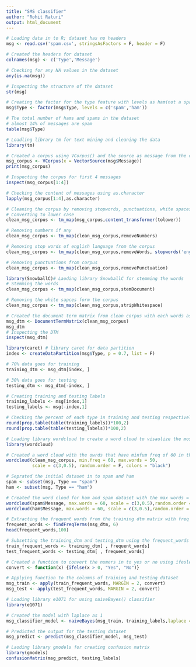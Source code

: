 ```yaml
---
title: "SMS classifier"
author: "Rohit Raturi"
output: html_document
---
```


```r
# Loading data in to R; dataset has no headers
msg <- read.csv('spam.csv', stringsAsFactors = F, header = F)

# Created the headers for dataset
colnames(msg) <- c('Type','Message')

# Checking for any NA values in the dataset
any(is.na(msg))

# Inspecting the structure of the dataset
str(msg)

# Creating the factor for the type feature with levels as ham(not a spam) and spam
msg$Type <- factor(msg$Type, levels = c('spam','ham'))

# The total number of hams and spams in the dataset
# almost 14% of messages are spam
table(msg$Type)

# Loadling library tm for text mining and cleaning the data
library(tm)

# Created a corpus using VCorpus() and the source as message from the dataset using VectorSource()
msg_corpus <- VCorpus(x = VectorSource(msg$Message))
print(msg_corpus)

# Inspecting the corpus for first 4 messages
inspect(msg_corpus[1:4])

# Checking the content of messages using as.character
lapply(msg_corpus[1:4],as.character)

# Cleaning the corpus by removing stopwords, punctuations, white spaces, numbers and converting to all lower case using tm() package
# Converting to lower case
clean_msg_corpus <- tm_map(msg_corpus,content_transformer(tolower))

# Removing numbers if any
clean_msg_corpus <- tm_map(clean_msg_corpus,removeNumbers)

# Removing stop words of english language from the corpus
clean_msg_corpus <- tm_map(clean_msg_corpus,removeWords, stopwords('english'))

# Removing punctuations from corpus
clean_msg_corpus <- tm_map(clean_msg_corpus,removePunctuation)

library(SnowballC)# Laoding library SnowballC for stemming the words
# Stemming the words
clean_msg_corpus <- tm_map(clean_msg_corpus,stemDocument)

# Removing the white sapces form the corpus
clean_msg_corpus <- tm_map(clean_msg_corpus,stripWhitespace)

# Created the document term matrix from clean corpus with each words as columns
msg_dtm <- DocumentTermMatrix(clean_msg_corpus)
msg_dtm
# Inspecting the DTM
inspect(msg_dtm)

library(caret) # library caret for data partition
index <- createDataPartition(msg$Type, p = 0.7, list = F)

# 70% data goes for training
training_dtm <- msg_dtm[index, ]

# 30% data goes for testing
testing_dtm <- msg_dtm[-index, ]

# Creating training and testing labels
training_labels <- msg[index,1]
testing_labels <- msg[-index,1]

# Checking the percent of each type in training and testing respectively
round(prop.table(table(training_labels))*100,2)
round(prop.table(table(testing_labels))*100,2)

# Loading library wordcloud to create a word cloud to visaulize the most frequent words in the corpus
library(wordcloud)

# Created a word cloud with the owrds that have minfum freq of 60 in the entire corpus and also only displaying the fisrt 50 words in the cloud
wordcloud(clean_msg_corpus, min.freq = 60, max.words = 50, 
          scale = c(3,0.5), random.order = F, colors = "black")

# Seprated the initial dataset in to spam and ham
spam <- subset(msg, Type == "spam")
ham <- subset(msg, Type == "ham")

# Created the word cloud for ham and spam dataset with the max words = 60 in the cloud
wordcloud(spam$Message, max.words = 60, scale = c(3,0.5),random.order = F)
wordcloud(ham$Message, max.words = 60, scale = c(3,0.5),random.order = F)

# Extracting the frequent words from the training dtm matrix with freq >= 6
frequent_words <- findFreqTerms(msg_dtm, 6)
head(frequent_words,100)

# Subsetting the training_dtm and testing_dtm using the frequent_words
train_frequent_words <- training_dtm[ , frequent_words]
test_frequent_words <- testing_dtm[ , frequent_words]

# Created a function to convert the numers in to yes or no using ifesle()
convert <- function(x) {ifelse(x > 0, "Yes", "No")}

# Applying function to the columns of training and testing dataset
msg_train <- apply(train_frequent_words, MARGIN = 2, convert)
msg_test <- apply(test_frequent_words, MARGIN = 2, convert)

# Loading library e1071 for using naiveBayes() classifier
library(e1071)

# Created the model with laplace as 1
msg_classifier_model <- naiveBayes(msg_train, training_labels,laplace = 1)

# Predicted the output for the testing dataset
msg_predict <- predict(msg_classifier_model, msg_test)

# Laoding library gmodels for creating confusion matrix
library(gmodels)
confusionMatrix(msg_predict, testing_labels)

```


